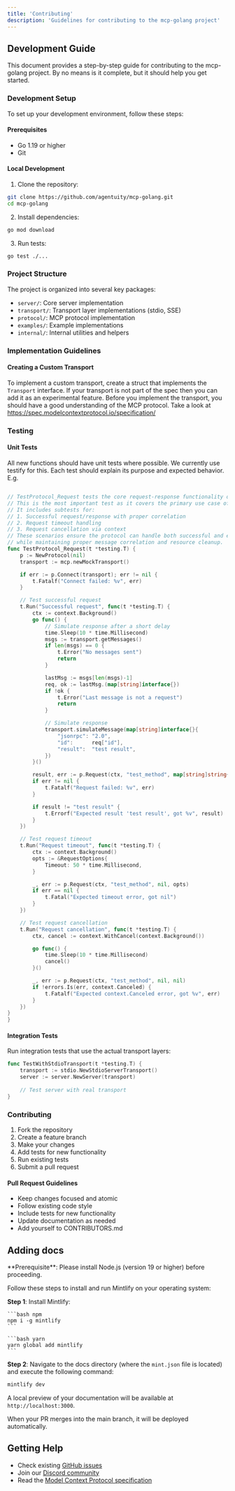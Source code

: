 ```yaml
---
title: 'Contributing'
description: 'Guidelines for contributing to the mcp-golang project'
---
```

## Development Guide

This document provides a step-by-step guide for contributing to the mcp-golang project. By no means is it complete, but it should help you get started.

### Development Setup

To set up your development environment, follow these steps:

#### Prerequisites

- Go 1.19 or higher
- Git

#### Local Development

1. Clone the repository:
```bash
git clone https://github.com/agentuity/mcp-golang.git
cd mcp-golang
```

2. Install dependencies:
```bash
go mod download
```

3. Run tests:
```bash
go test ./...
```

### Project Structure

The project is organized into several key packages:

- `server/`: Core server implementation
- `transport/`: Transport layer implementations (stdio, SSE)
- `protocol/`: MCP protocol implementation
- `examples/`: Example implementations
- `internal/`: Internal utilities and helpers

### Implementation Guidelines

#### Creating a Custom Transport

To implement a custom transport, create a struct that implements the `Transport` interface.
If your transport is not part of the spec then you can add it as an experimental feature.
Before you implement the transport, you should have a good understanding of the MCP protocol. Take a look at https://spec.modelcontextprotocol.io/specification/

### Testing

#### Unit Tests

All new functions should have unit tests where possible. We currently use testify for this.
Each test should explain its purpose and expected behavior. E.g.

```go

// TestProtocol_Request tests the core request-response functionality of the protocol.
// This is the most important test as it covers the primary use case of the protocol.
// It includes subtests for:
// 1. Successful request/response with proper correlation
// 2. Request timeout handling
// 3. Request cancellation via context
// These scenarios ensure the protocol can handle both successful and error cases
// while maintaining proper message correlation and resource cleanup.
func TestProtocol_Request(t *testing.T) {
	p := NewProtocol(nil)
	transport := mcp.newMockTransport()

	if err := p.Connect(transport); err != nil {
		t.Fatalf("Connect failed: %v", err)
	}

	// Test successful request
	t.Run("Successful request", func(t *testing.T) {
		ctx := context.Background()
		go func() {
			// Simulate response after a short delay
			time.Sleep(10 * time.Millisecond)
			msgs := transport.getMessages()
			if len(msgs) == 0 {
				t.Error("No messages sent")
				return
			}

			lastMsg := msgs[len(msgs)-1]
			req, ok := lastMsg.(map[string]interface{})
			if !ok {
				t.Error("Last message is not a request")
				return
			}

			// Simulate response
			transport.simulateMessage(map[string]interface{}{
				"jsonrpc": "2.0",
				"id":      req["id"],
				"result":  "test result",
			})
		}()

		result, err := p.Request(ctx, "test_method", map[string]string{"key": "value"}, nil)
		if err != nil {
			t.Fatalf("Request failed: %v", err)
		}

		if result != "test result" {
			t.Errorf("Expected result 'test result', got %v", result)
		}
	})

	// Test request timeout
	t.Run("Request timeout", func(t *testing.T) {
		ctx := context.Background()
		opts := &RequestOptions{
			Timeout: 50 * time.Millisecond,
		}

		_, err := p.Request(ctx, "test_method", nil, opts)
		if err == nil {
			t.Fatal("Expected timeout error, got nil")
		}
	})

	// Test request cancellation
	t.Run("Request cancellation", func(t *testing.T) {
		ctx, cancel := context.WithCancel(context.Background())

		go func() {
			time.Sleep(10 * time.Millisecond)
			cancel()
		}()

		_, err := p.Request(ctx, "test_method", nil, nil)
		if !errors.Is(err, context.Canceled) {
			t.Fatalf("Expected context.Canceled error, got %v", err)
		}
	})
}
}
```

#### Integration Tests

Run integration tests that use the actual transport layers:

```go
func TestWithStdioTransport(t *testing.T) {
    transport := stdio.NewStdioServerTransport()
    server := server.NewServer(transport)
    
    // Test server with real transport
}
```

### Contributing

1. Fork the repository
2. Create a feature branch
3. Make your changes
4. Add tests for new functionality
5. Run existing tests
6. Submit a pull request

#### Pull Request Guidelines

- Keep changes focused and atomic
- Follow existing code style
- Include tests for new functionality
- Update documentation as needed
- Add yourself to CONTRIBUTORS.md

## Adding docs


<Info>
    **Prerequisite**: Please install Node.js (version 19 or higher) before proceeding.
</Info>

Follow these steps to install and run Mintlify on your operating system:

**Step 1**: Install Mintlify:

<CodeGroup>

    ```bash npm
    npm i -g mintlify
    ```

    ```bash yarn
    yarn global add mintlify
    ```

</CodeGroup>

**Step 2**: Navigate to the docs directory (where the `mint.json` file is located) and execute the following command:

```bash
mintlify dev
```

A local preview of your documentation will be available at `http://localhost:3000`.

When your PR merges into the main branch, it will be deployed automatically.


## Getting Help

- Check existing [GitHub issues](https://github.com/agentuity/mcp-golang/issues)
- Join our [Discord community](https://discord.gg/33saRwE3pT)
- Read the [Model Context Protocol specification](https://modelcontextprotocol.io/)
